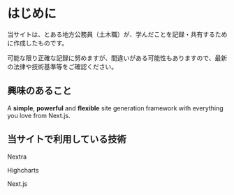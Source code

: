 # はじめに

当サイトは、とある地方公務員（土木職）が、学んだことを記録・共有するために作成したものです。

可能な限り正確な記録に努めますが、間違いがある可能性もありますので、最新の法律や技術基準等をご確認ください。

## 興味のあること

A **simple**, **powerful** and **flexible** site generation framework with everything you love from Next.js.

## 当サイトで利用している技術

Nextra

Highcharts

Next.js



